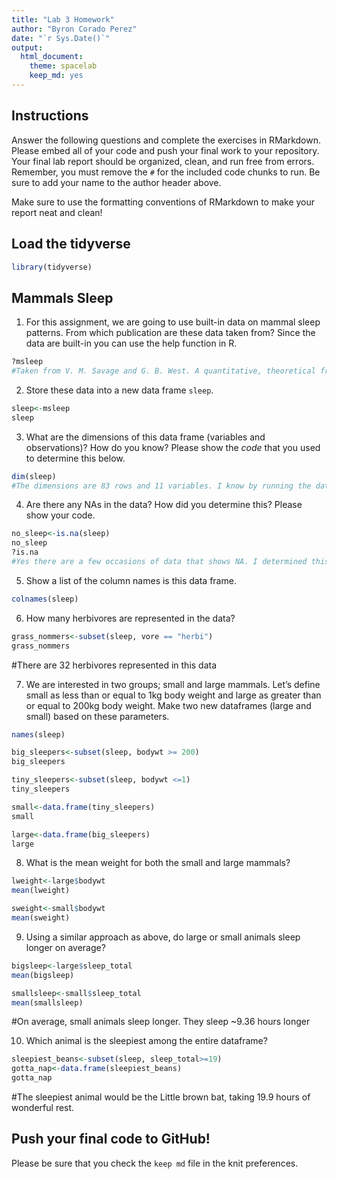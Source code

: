 ```yaml
---
title: "Lab 3 Homework"
author: "Byron Corado Perez"
date: "`r Sys.Date()`"
output:
  html_document: 
    theme: spacelab
    keep_md: yes
---
```


## Instructions
Answer the following questions and complete the exercises in RMarkdown. Please embed all of your code and push your final work to your repository. Your final lab report should be organized, clean, and run free from errors. Remember, you must remove the `#` for the included code chunks to run. Be sure to add your name to the author header above.  

Make sure to use the formatting conventions of RMarkdown to make your report neat and clean!  

## Load the tidyverse
```r
library(tidyverse)
```

## Mammals Sleep
1. For this assignment, we are going to use built-in data on mammal sleep patterns. From which publication are these data taken from? Since the data are built-in you can use the help function in R.
```r
?msleep
#Taken from V. M. Savage and G. B. West. A quantitative, theoretical framework for understanding mammalian sleep. Proceedings of the National Academy of Sciences, 104 (3):1051-1056, 2007.
```

2. Store these data into a new data frame `sleep`.
```r
sleep<-msleep
sleep
```

3. What are the dimensions of this data frame (variables and observations)? How do you know? Please show the *code* that you used to determine this below.  
```r
dim(sleep)
#The dimensions are 83 rows and 11 variables. I know by running the data through the function dim() which gave me a numerical output of the observations and the variables.
```

4. Are there any NAs in the data? How did you determine this? Please show your code.  
```r
no_sleep<-is.na(sleep)
no_sleep
?is.na
#Yes there are a few occasions of data that shows NA. I determined this by using the "is.na(x)" function to help indicate which elements are missing/have no data.
```

5. Show a list of the column names is this data frame.
```r
colnames(sleep)
```

6. How many herbivores are represented in the data?  
```r
grass_nommers<-subset(sleep, vore == "herbi")
grass_nommers
```
#There are 32 herbivores represented in this data

7. We are interested in two groups; small and large mammals. Let's define small as less than or equal to 1kg body weight and large as greater than or equal to 200kg body weight. Make two new dataframes (large and small) based on these parameters.
```r
names(sleep)
```
```r
big_sleepers<-subset(sleep, bodywt >= 200)
big_sleepers
```
```r
tiny_sleepers<-subset(sleep, bodywt <=1)
tiny_sleepers
```
```r
small<-data.frame(tiny_sleepers)
small
```
```r
large<-data.frame(big_sleepers)
large
```

8. What is the mean weight for both the small and large mammals?
```r
lweight<-large$bodywt
mean(lweight)
```

```r
sweight<-small$bodywt
mean(sweight)
```

9. Using a similar approach as above, do large or small animals sleep longer on average?  
```r
bigsleep<-large$sleep_total
mean(bigsleep)
```

```r
smallsleep<-small$sleep_total
mean(smallsleep)
```
#On average, small animals sleep longer. They sleep ~9.36 hours longer

10. Which animal is the sleepiest among the entire dataframe?
```r
sleepiest_beans<-subset(sleep, sleep_total>=19)
gotta_nap<-data.frame(sleepiest_beans)
gotta_nap
```
#The sleepiest animal would be the Little brown bat, taking 19.9 hours of wonderful rest.

## Push your final code to GitHub!
Please be sure that you check the `keep md` file in the knit preferences.   